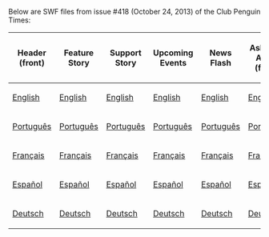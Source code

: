 Below are SWF files from issue #418 (October 24, 2013) of the Club Penguin Times:

<center>
{|class="wikitable" border="1"
!Header (front)
!Feature Story
!Support Story
!Upcoming Events
!News Flash
!Ask Aunt Arctic (front)
!Header (back)
!Ask Aunt Arctic (back)
!Jokes and Riddles
!Secrets
!Feature More
|-
|[[Media:ENNews418HeaderFront.swf|English]]||[[Media:ENNews418FeatureStory.swf|English]]||[[Media:ENNews418SupportStory.swf|English]]||[[Media:ENNews418UpcomingEvents.swf|English]]||[[Media:ENNews418NewsFlash.swf|English]]||[[Media:ENNews418AskAuntArcticFront.swf|English]]||[[Media:ENNews418HeaderBack.swf|English]]||[[Media:ENNews418AskAuntArcticBack.swf|English]]||[[Media:ENNews418JokesAndRiddles.swf|English]]||[[Media:ENNews418Secrets.swf|English]]||[[Media:ENNews418FeatureMore.swf|English]]
|-
|[[Media:PTNews418HeaderFront.swf|Português]]||[[Media:PTNews418FeatureStory.swf|Português]]||[[Media:PTNews418SupportStory.swf|Português]]||[[Media:PTNews418UpcomingEvents.swf|Português]]||[[Media:PTNews418NewsFlash.swf|Português]]||[[Media:PTNews418AskAuntArcticFront.swf|Português]]||[[Media:PTNews418HeaderBack.swf|Português]]||[[Media:PTNews418AskAuntArcticBack.swf|Português]]||[[Media:PTNews418JokesAndRiddles.swf|Português]]||[[Media:PTNews418Secrets.swf|Português]]||[[Media:PTNews418FeatureMore.swf|Português]]
|-
|[[Media:FRNews418HeaderFront.swf|Français]]||[[Media:FRNews418FeatureStory.swf|Français]]||[[Media:FRNews418SupportStory.swf|Français]]||[[Media:FRNews418UpcomingEvents.swf|Français]]||[[Media:FRNews418NewsFlash.swf|Français]]||[[Media:FRNews418AskAuntArcticFront.swf|Français]]||[[Media:FRNews418HeaderBack.swf|Français]]||[[Media:FRNews418AskAuntArcticBack.swf|Français]]||[[Media:FRNews418JokesAndRiddles.swf|Français]]||[[Media:FRNews418Secrets.swf|Français]]||[[Media:FRNews418FeatureMore.swf|Français]]
|-
|[[Media:ESNews418HeaderFront.swf|Español]]||[[Media:ESNews418FeatureStory.swf|Español]]||[[Media:ESNews418SupportStory.swf|Español]]||[[Media:ESNews418UpcomingEvents.swf|Español]]||[[Media:ESNews418NewsFlash.swf|Español]]||[[Media:ESNews418AskAuntArcticFront.swf|Español]]||[[Media:ESNews418HeaderBack.swf|Español]]||[[Media:ESNews418AskAuntArcticBack.swf|Español]]||[[Media:ESNews418JokesAndRiddles.swf|Español]]||[[Media:ESNews418Secrets.swf|Español]]||[[Media:ESNews418FeatureMore.swf|Español]]
|-
|[[Media:DENews418HeaderFront.swf|Deutsch]]||[[Media:DENews418FeatureStory.swf|Deutsch]]||[[Media:DENews418SupportStory.swf|Deutsch]]||[[Media:DENews418UpcomingEvents.swf|Deutsch]]||[[Media:DENews418NewsFlash.swf|Deutsch]]||[[Media:DENews418AskAuntArcticFront.swf|Deutsch]]||[[Media:DENews418HeaderBack.swf|Deutsch]]||[[Media:DENews418AskAuntArcticBack.swf|Deutsch]]||[[Media:DENews418JokesAndRiddles.swf|Deutsch]]||[[Media:DENews418Secrets.swf|Deutsch]]||[[Media:DENews418FeatureMore.swf|Deutsch]]
|}
</center>